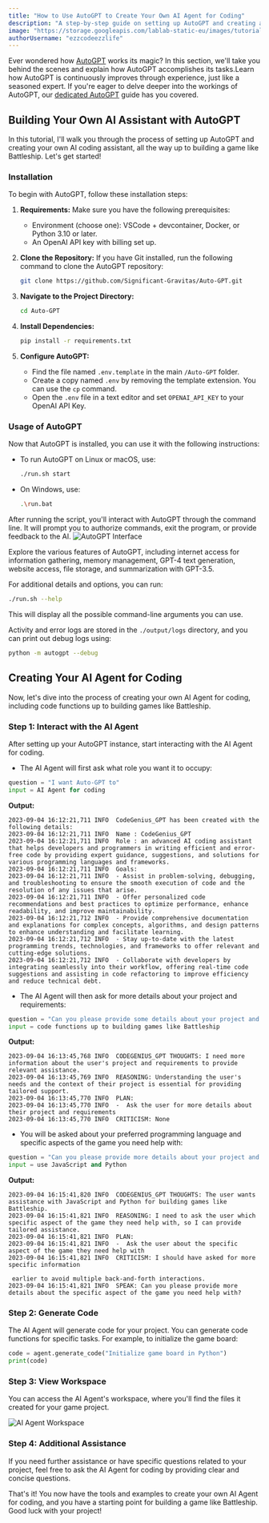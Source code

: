 ```yaml
---
title: "How to Use AutoGPT to Create Your Own AI Agent for Coding"
description: "A step-by-step guide on setting up AutoGPT and creating an AI coding assistant for building a game."
image: "https://storage.googleapis.com/lablab-static-eu/images/tutorials/autogpt-coding.png"
authorUsername: "ezzcodeezzlife"
--- 
```


Ever wondered how [AutoGPT](https://lablab.ai/tech/autogpt) works its magic? In this section, we'll take you behind the scenes and explain how AutoGPT accomplishes its tasks.Learn how AutoGPT is continuously improves through experience, just like a seasoned expert. If you're eager to delve deeper into the workings of AutoGPT, our [dedicated AutoGPT](https://lablab.ai/t/auto-gpt-tutorial-how-to-set-up-auto-gpt) guide has you covered.

## Building Your Own AI Assistant with AutoGPT

In this tutorial, I'll walk you through the process of setting up AutoGPT and creating your own AI coding assistant, all the way up to building a game like Battleship. Let's get started!

### Installation

To begin with AutoGPT, follow these installation steps:

1. **Requirements:** Make sure you have the following prerequisites:
   - Environment (choose one): VSCode + devcontainer, Docker, or Python 3.10 or later.
   - An OpenAI API key with billing set up.

2. **Clone the Repository:** If you have Git installed, run the following command to clone the AutoGPT repository:

   ```bash
   git clone https://github.com/Significant-Gravitas/Auto-GPT.git
   ```

3. **Navigate to the Project Directory:**

   ```bash
   cd Auto-GPT
   ```

4. **Install Dependencies:**

   ```bash
   pip install -r requirements.txt
   ```

5. **Configure AutoGPT:**
   - Find the file named `.env.template` in the main `/Auto-GPT` folder.
   - Create a copy named `.env` by removing the template extension. You can use the `cp` command.
   - Open the `.env` file in a text editor and set `OPENAI_API_KEY` to your OpenAI API Key.

### Usage of AutoGPT

Now that AutoGPT is installed, you can use it with the following instructions:

- To run AutoGPT on Linux or macOS, use:

  ```bash
  ./run.sh start
  ```

- On Windows, use:

  ```bash
  .\run.bat
  ```

After running the script, you'll interact with AutoGPT through the command line. It will prompt you to authorize commands, exit the program, or provide feedback to the AI.
<Img src="https://storage.googleapis.com/lablab-static-eu/images/tutorials/J9GWVxs.png" alt="AutoGPT Interface" caption="AutoGPT Interface"/>

Explore the various features of AutoGPT, including internet access for information gathering, memory management, GPT-4 text generation, website access, file storage, and summarization with GPT-3.5.

For additional details and options, you can run:

```bash
./run.sh --help
```

This will display all the possible command-line arguments you can use.

Activity and error logs are stored in the `./output/logs` directory, and you can print out debug logs using:

```bash
python -m autogpt --debug
```

## Creating Your AI Agent for Coding

Now, let's dive into the process of creating your own AI Agent for coding, including code functions up to building games like Battleship.

### Step 1: Interact with the AI Agent

After setting up your AutoGPT instance, start interacting with the AI Agent for coding.

- The AI Agent will first ask what role you want it to occupy:

```python
question = "I want Auto-GPT to"
input = AI Agent for coding
```

**Output:**

```text
2023-09-04 16:12:21,711 INFO  CodeGenius_GPT has been created with the following details:
2023-09-04 16:12:21,711 INFO  Name : CodeGenius_GPT
2023-09-04 16:12:21,711 INFO  Role : an advanced AI coding assistant that helps developers and programmers in writing efficient and error-free code by providing expert guidance, suggestions, and solutions for various programming languages and frameworks.
2023-09-04 16:12:21,711 INFO  Goals: 
2023-09-04 16:12:21,711 INFO  - Assist in problem-solving, debugging, and troubleshooting to ensure the smooth execution of code and the resolution of any issues that arise.
2023-09-04 16:12:21,711 INFO  - Offer personalized code recommendations and best practices to optimize performance, enhance readability, and improve maintainability.
2023-09-04 16:12:21,712 INFO  - Provide comprehensive documentation and explanations for complex concepts, algorithms, and design patterns to enhance understanding and facilitate learning.
2023-09-04 16:12:21,712 INFO  - Stay up-to-date with the latest programming trends, technologies, and frameworks to offer relevant and cutting-edge solutions.
2023-09-04 16:12:21,712 INFO  - Collaborate with developers by integrating seamlessly into their workflow, offering real-time code suggestions and assisting in code refactoring to improve efficiency and reduce technical debt.
```

- The AI Agent will then ask for more details about your project and requirements:

```python
question = "Can you please provide some details about your project and requirements?"
input = code functions up to building games like Battleship
```

**Output:**

```text
2023-09-04 16:13:45,768 INFO  CODEGENIUS_GPT THOUGHTS: I need more information about the user's project and requirements to provide relevant assistance.
2023-09-04 16:13:45,769 INFO  REASONING: Understanding the user's needs and the context of their project is essential for providing tailored support.
2023-09-04 16:13:45,770 INFO  PLAN: 
2023-09-04 16:13:45,770 INFO  -  Ask the user for more details about their project and requirements
2023-09-04 16:13:45,770 INFO  CRITICISM: None
```

- You will be asked about your preferred programming language and specific aspects of the game you need help with:

```python
question = "Can you please provide more details about your project and requirements, such as the programming language, framework, and specific features you need help with?"
input = use JavaScript and Python
```

**Output:**

```text
2023-09-04 16:15:41,820 INFO  CODEGENIUS_GPT THOUGHTS: The user wants assistance with JavaScript and Python for building games like Battleship.
2023-09-04 16:15:41,821 INFO  REASONING: I need to ask the user which specific aspect of the game they need help with, so I can provide tailored assistance.
2023-09-04 16:15:41,821 INFO  PLAN: 
2023-09-04 16:15:41,821 INFO  -  Ask the user about the specific aspect of the game they need help with
2023-09-04 16:15:41,821 INFO  CRITICISM: I should have asked for more specific information

 earlier to avoid multiple back-and-forth interactions.
2023-09-04 16:15:41,821 INFO  SPEAK: Can you please provide more details about the specific aspect of the game you need help with?
```

### Step 2: Generate Code

The AI Agent will generate code for your project. You can generate code functions for specific tasks. For example, to initialize the game board:

```python
code = agent.generate_code("Initialize game board in Python")
print(code)
```

### Step 3: View Workspace

You can access the AI Agent's workspace, where you'll find the files it created for your game project.

<Img src="https://storage.googleapis.com/lablab-static-eu/images/tutorials/J9GkgKg.png" alt="AI Agent Workspace" caption="AI Agent Workspace"/>

### Step 4: Additional Assistance

If you need further assistance or have specific questions related to your project, feel free to ask the AI Agent for coding by providing clear and concise questions.

That's it! You now have the tools and examples to create your own AI Agent for coding, and you have a starting point for building a game like Battleship. Good luck with your project!
